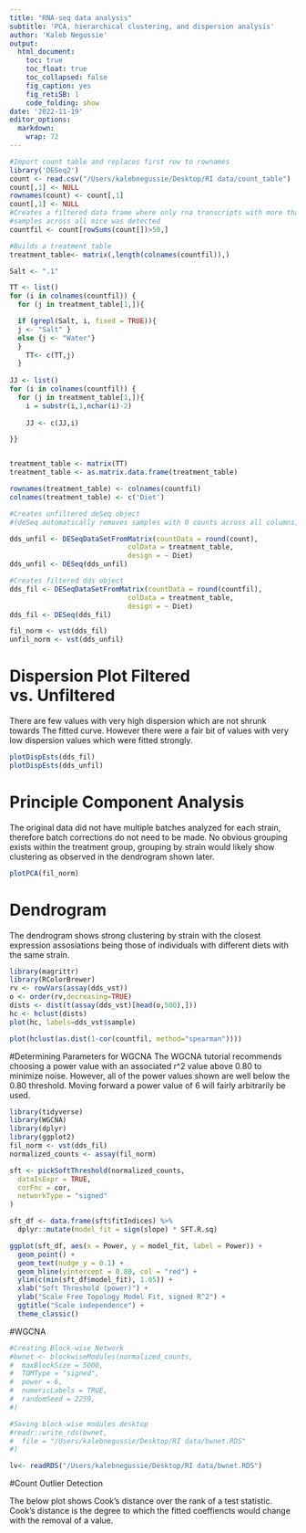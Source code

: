```yaml
---
title: "RNA-seq data analysis"
subtitle: 'PCA, hierarchical clustering, and dispersion analysis'
author: 'Kaleb Negussie' 
output:
  html_document:
    toc: true
    toc_float: true
    toc_collapsed: false
    fig_caption: yes
    fig_retiSB: 1 
    code_folding: show
date: '2022-11-19'
editor_options: 
  markdown: 
    wrap: 72
---
```


```r
#Import count table and replaces first row to rownames
library('DESeq2')
count <- read.csv("/Users/kalebnegussie/Desktop/RI data/count_table")
count[,1] <- NULL
rownames(count) <- count[,1]
count[,1] <- NULL
#Creates a filtered data frame where only rna transcripts with more than 50 
#samples across all mice was detected
countfil <- count[rowSums(count[])>50,]
```

```r
#Builds a treatment table
treatment_table<- matrix(,length(colnames(countfil)),)

Salt <- ".1"

TT <- list()
for (i in colnames(countfil)) {
  for (j in treatment_table[1,]){

  if (grepl(Salt, i, fixed = TRUE)){
  j <- "Salt" }
  else {j <- "Water"}
  }
    TT<- c(TT,j)
  }
  
JJ <- list()
for (i in colnames(countfil)) {
  for (j in treatment_table[1,]){
    i = substr(i,1,nchar(i)-2)
    
    JJ <- c(JJ,i)

}}


treatment_table <- matrix(TT)
treatment_table <- as.matrix.data.frame(treatment_table)

rownames(treatment_table) <- colnames(countfil)
colnames(treatment_table) <- c('Diet')
```

```r
#Creates unfiltered deSeq object 
#(deSeq automatically removes samples with 0 counts across all columns)

dds_unfil <- DESeqDataSetFromMatrix(countData = round(count),
                             colData = treatment_table,
                             design = ~ Diet)
dds_unfil <- DESeq(dds_unfil)

#Creates filtered dds object
dds_fil <- DESeqDataSetFromMatrix(countData = round(countfil),
                             colData = treatment_table,
                             design = ~ Diet)
dds_fil <- DESeq(dds_fil)

fil_norm <- vst(dds_fil)
unfil_norm <- vst(dds_unfil)
```

# Dispersion Plot Filtered vs. Unfiltered 

There are few values with very high dispersion which are not shrunk
towards The fitted curve. However there were a fair bit of values with
very low dispersion values which were fitted strongly.

```r
plotDispEsts(dds_fil)
plotDispEsts(dds_unfil)
```

# Principle Component Analysis

The original data did not have multiple batches analyzed for each
strain, therefore batch corrections do not need to be made. No obvious
grouping exists within the treatment group, grouping by strain would
likely show clustering as observed in the dendrogram shown later.

```r
plotPCA(fil_norm)
```

# Dendrogram

The dendrogram shows strong clustering by strain with the closest
expression assosiations being those of individuals with different diets
with the same strain.

```r
library(magrittr)
library(RColorBrewer)
rv <- rowVars(assay(dds_vst))
o <- order(rv,decreasing=TRUE)
dists <- dist(t(assay(dds_vst)[head(o,500),]))
hc <- hclust(dists)
plot(hc, labels=dds_vst$sample)

plot(hclust(as.dist(1-cor(countfil, method="spearman"))))

```

#Determining Parameters for WGCNA 
The WGCNA tutorial recommends choosing a power value with an associated r^2 
value above 0.80 to minimize noise. However, all of the power values shown are 
well below the 0.80 threshold. Moving forward a power value of 6 will fairly 
arbitrarily be used.  
```r
library(tidyverse)
library(WGCNA)
library(dplyr)
library(ggplot2)
fil_norm <- vst(dds_fil)
normalized_counts <- assay(fil_norm)

sft <- pickSoftThreshold(normalized_counts,
  dataIsExpr = TRUE,
  corFnc = cor,
  networkType = "signed"
)

sft_df <- data.frame(sft$fitIndices) %>%
  dplyr::mutate(model_fit = sign(slope) * SFT.R.sq)

ggplot(sft_df, aes(x = Power, y = model_fit, label = Power)) +
  geom_point() +
  geom_text(nudge_y = 0.1) +
  geom_hline(yintercept = 0.80, col = "red") +
  ylim(c(min(sft_df$model_fit), 1.05)) +
  xlab("Soft Threshold (power)") +
  ylab("Scale Free Topology Model Fit, signed R^2") +
  ggtitle("Scale independence") +
  theme_classic()

```
#WGCNA 

```r
#Creating Block-wise Network 
#bwnet <- blockwiseModules(normalized_counts,
#  maxBlockSize = 5000, 
#  TOMType = "signed", 
#  power = 6, 
#  numericLabels = TRUE, 
#  randomSeed = 2259,
#)

#Saving block-wise modules desktop
#readr::write_rds(bwnet,
#  file = "/Users/kalebnegussie/Desktop/RI data/bwnet.RDS"
#)

lv<- readRDS("/Users/kalebnegussie/Desktop/RI data/bwnet.RDS")
```

#Count Outlier Detection


The below plot shows Cook's distance over the rank of a test statistic.
Cook's distance is the degree to which the fitted coeffiencts would
change with the removal of a value.

